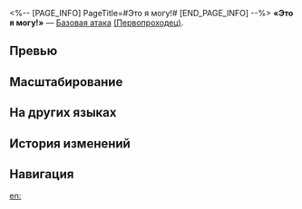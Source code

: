 <%-- [PAGE_INFO]
PageTitle=#Это я могу!#
[END_PAGE_INFO] --%>
{{Навык Инфобокс
|Название         = Это я могу!
|Изображение      = Навык Это я могу!.png
|Персонаж         = Первопроходец (Память)
|Тип              = Базовая атака
|Тэг              = Одиночная атака
|УронСтойк        = 10
|ЭнергияГен       = 20
|Энергия          = 
|Длительность     = 
|Описание         = Наносит выбранному противнику ледяной урон, равный {{Цвет|Выделенный|50%—110%}} от силы атаки Первопроходца.
|Свойство1        = 
|Масштабирование1 = 
}}
'''«Это я могу!»''' — [[Базовая атака]] [[(Первопроходец)]].

==Превью==
{{Превью
|Файл = Это я могу! Превью
}}

==Масштабирование==
{{Масштабирование навыка
|50%;60%;70%;80%;90%;100%;110%;120%;130%;140%
}}

==На других языках==
{{На других языках
|en   = Leave It to Me!
|zhs  = 包在我身上！
|zht  = 包在我身上！
|ja   = お{{Rubi|任|まか}}せあれ！
|ko   = 나한테 맡겨!
|es   = ¡Yo me encargo!
|fr   = Je m'en charge&nbsp;!
|ru   = Это я могу!
|th   = Leave It to me!
|vi   = Cứ Để Tôi Lo!
|de   = Überlass das mir!
|id   = Leave it to me!
|pt   = Deixa Comigo!
}}

==История изменений==
{{История изменений|3.5}}

==Навигация==
{{Навык Навбокс|Первопроходец (Память)}}

[[en:]]